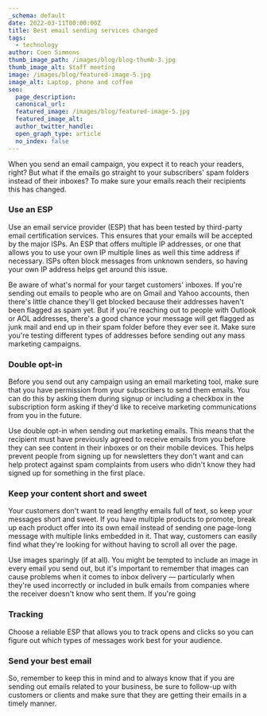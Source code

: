 ```yaml
---
_schema: default
date: 2022-03-11T00:00:00Z
title: Best email sending services changed
tags:
  - technology
author: Coen Simmons
thumb_image_path: /images/blog/blog-thumb-3.jpg
thumb_image_alt: Staff meeting
image: /images/blog/featured-image-5.jpg
image_alt: Laptop, phone and coffee
seo:
  page_description:
  canonical_url:
  featured_image: /images/blog/featured-image-5.jpg
  featured_image_alt:
  author_twitter_handle:
  open_graph_type: article
  no_index: false
---
```

When you send an email campaign, you expect it to reach your readers, right? But what if the emails go straight to your subscribers' spam folders instead of their inboxes? To make sure your emails reach their recipients this has changed.

### Use an ESP

Use an email service provider (ESP) that has been tested by third-party email certification services. This ensures that your emails will be accepted by the major ISPs. An ESP that offers multiple IP addresses, or one that allows you to use your own IP multiple lines as well this time address if necessary. ISPs often block messages from unknown senders, so having your own IP address helps get around this issue.

Be aware of what's normal for your target customers' inboxes. If you're sending out emails to people who are on Gmail and Yahoo accounts, then there's little chance they'll get blocked because their addresses haven't been flagged as spam yet. But if you're reaching out to people with Outlook or AOL addresses, there's a good chance your message will get flagged as junk mail and end up in their spam folder before they ever see it. Make sure you're testing different types of addresses before sending out any mass marketing campaigns.

### Double opt-in

Before you send out any campaign using an email marketing tool, make sure that you have permission from your subscribers to send them emails. You can do this by asking them during signup or including a checkbox in the subscription form asking if they'd like to receive marketing communications from you in the future.

Use double opt-in when sending out marketing emails. This means that the recipient must have previously agreed to receive emails from you before they can see content in their inboxes or on their mobile devices. This helps prevent people from signing up for newsletters they don't want and can help protect against spam complaints from users who didn't know they had signed up for something in the first place.

### Keep your content short and sweet

Your customers don't want to read lengthy emails full of text, so keep your messages short and sweet. If you have multiple products to promote, break up each product offer into its own email instead of sending one page-long message with multiple links embedded in it. That way, customers can easily find what they're looking for without having to scroll all over the page.

Use images sparingly (if at all). You might be tempted to include an image in every email you send out, but it's important to remember that images can cause problems when it comes to inbox delivery — particularly when they're used incorrectly or included in bulk emails from companies where the receiver doesn't know who sent them. If you're going

### Tracking

Choose a reliable ESP that allows you to track opens and clicks so you can figure out which types of messages work best for your audience.

### Send your best email

So, remember to keep this in mind and to always know that if you are sending out emails related to your business, be sure to follow-up with customers or clients and make sure that they are getting their emails in a timely manner.